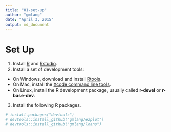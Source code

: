 ```yaml
---
title: "01-set-up"
author: "gmlang"
date: "April 3, 2015"
output: md_document
---
```


# Set Up

1. Install [R](http://www.r-project.org) and [Rstudio](http://www.rstudio.com/products/rstudio/download/).
2. Install a set of development tools:
* On Windows, download and install [Rtools](http://cran.r-project.org/bin/windows/Rtools/). 
* On Mac, install the [Xcode command line tools](https://developer.apple.com/downloads). 
* On Linux, install the R development package, usually called **r-devel** or **r-base-dev**.
3. Install the following R packages.

```r
# install.packages("devtools")
# devtools::install_github("gmlang/ezplot")
# devtools::install_github("gmlang/loans")
```
